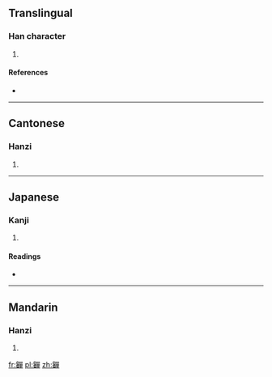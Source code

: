 ==Translingual==

===Han character===
{{Han char|rn=37|rad=大|as=21|sn=24|four=4665<sub>6</sub>|canj=大日口口十 (KARRJ)}}

# {{defn|Han|sort=大21}}

====References====
* {{Han ref|kx=0254.210|dkj=06034|dj=0516.170|hdz=10551.070|uh=5972|ud=22898|bh=F7D4|bd=63444}}

----

==Cantonese==

===Hanzi===
{{yue-hanzi|jyut=|y=che2}}

# {{defn|lang=yue|sort=大21}}

----

==Japanese==

===Kanji===
{{ja-kanji|grade=|rs=大21}}

# {{defn|lang=ja|sort=大21}}

====Readings====
* {{ja-readings|on=[[しゃ]] (sha), [[せん]] (sen), [[た]] (ta)|kun=[[おおきい]] (ookii), [[ゆるやかで]] (yuruyakade)}}

----

==Mandarin==

===Hanzi===
{{cmn-hanzi|pin=[[duǒ]] ([[duo3]])|wg=to<sup>3</sup>}}

# {{defn|lang=cmn|sort=大21}}

[[fr:奲]]
[[pl:奲]]
[[zh:奲]]